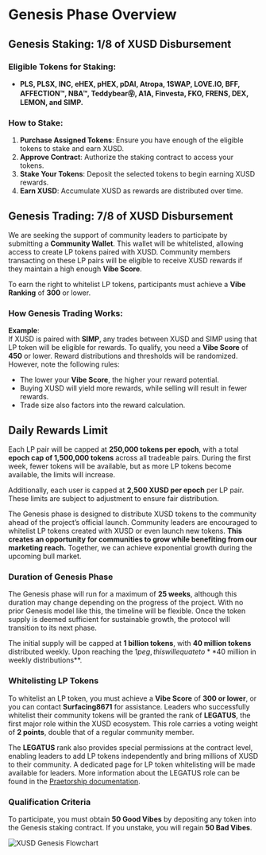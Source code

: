 # Genesis Phase Overview

## Genesis Staking: 1/8 of XUSD Disbursement

### Eligible Tokens for Staking:
- **PLS, PLSX, INC, eHEX, pHEX, pDAI, Atropa, 1SWAP, LOVE.IO, BFF, AFFECTION™, NBA™, Teddybear㉾, A1A, Finvesta, FKO, FRENS, DEX, LEMON, and SIMP.**

### How to Stake:
1. **Purchase Assigned Tokens**: Ensure you have enough of the eligible tokens to stake and earn XUSD.
2. **Approve Contract**: Authorize the staking contract to access your tokens.
3. **Stake Your Tokens**: Deposit the selected tokens to begin earning XUSD rewards.
4. **Earn XUSD**: Accumulate XUSD as rewards are distributed over time.

## Genesis Trading: 7/8 of XUSD Disbursement

We are seeking the support of community leaders to participate by submitting a **Community Wallet**. This wallet will be whitelisted, allowing access to create LP tokens paired with XUSD. Community members transacting on these LP pairs will be eligible to receive XUSD rewards if they maintain a high enough **Vibe Score**.

To earn the right to whitelist LP tokens, participants must achieve a **Vibe Ranking** of **300** or lower.

### How Genesis Trading Works:

**Example**:  
If XUSD is paired with **SIMP**, any trades between XUSD and SIMP using that LP token will be eligible for rewards. To qualify, you need a **Vibe Score** of **450** or lower. Reward distributions and thresholds will be randomized. However, note the following rules:
- The lower your **Vibe Score**, the higher your reward potential.
- Buying XUSD will yield more rewards, while selling will result in fewer rewards.
- Trade size also factors into the reward calculation.

## Daily Rewards Limit

Each LP pair will be capped at **250,000 tokens per epoch**, with a total **epoch cap of 1,500,000 tokens** across all tradeable pairs. During the first week, fewer tokens will be available, but as more LP tokens become available, the limits will increase.

Additionally, each user is capped at **2,500 XUSD per epoch** per LP pair. These limits are subject to adjustment to ensure fair distribution.

The Genesis phase is designed to distribute XUSD tokens to the community ahead of the project’s official launch. Community leaders are encouraged to whitelist LP tokens created with XUSD or even launch new tokens. **This creates an opportunity for communities to grow while benefiting from our marketing reach.** Together, we can achieve exponential growth during the upcoming bull market.

### Duration of Genesis Phase

The Genesis phase will run for a maximum of **25 weeks**, although this duration may change depending on the progress of the project. With no prior Genesis model like this, the timeline will be flexible. Once the token supply is deemed sufficient for sustainable growth, the protocol will transition to its next phase.

The initial supply will be capped at **1 billion tokens**, with **40 million tokens** distributed weekly. Upon reaching the $1 peg, this will equate to **$40 million in weekly distributions**.

### Whitelisting LP Tokens

To whitelist an LP token, you must achieve a **Vibe Score** of **300 or lower**, or you can contact **Surfacing8671** for assistance. Leaders who successfully whitelist their community tokens will be granted the rank of **LEGATUS**, the first major role within the XUSD ecosystem. This role carries a voting weight of **2 points**, double that of a regular community member.

The **LEGATUS** rank also provides special permissions at the contract level, enabling leaders to add LP tokens independently and bring millions of XUSD to their community. A dedicated page for LP token whitelisting will be made available for leaders. More information about the LEGATUS role can be found in the [Praetorship documentation](https://xusd-docs.vercel.app/docs/PraetorshipDev/PraetorshipDev).

### Qualification Criteria

To participate, you must obtain **50 Good Vibes** by depositing any token into the Genesis staking contract. If you unstake, you will regain **50 Bad Vibes**.

![XUSD Genesis Flowchart](https://github.com/XUSD-Vibratile-Asset/XUSD_Docs/raw/e520aec41010b19bd15a2e084e753e2564031de9/public/XUSDGenesisFlowchart.jpg)

